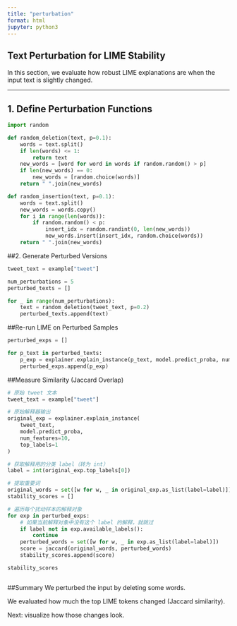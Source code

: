 ```yaml
---
title: "perturbation"
format: html
jupyter: python3
---
```


## Text Perturbation for LIME Stability

In this section, we evaluate how robust LIME explanations are when the input text is slightly changed.

---

## 1. Define Perturbation Functions

```python
import random

def random_deletion(text, p=0.1):
    words = text.split()
    if len(words) <= 1:
        return text
    new_words = [word for word in words if random.random() > p]
    if len(new_words) == 0:
        new_words = [random.choice(words)]
    return " ".join(new_words)

def random_insertion(text, p=0.1):
    words = text.split()
    new_words = words.copy()
    for i in range(len(words)):
        if random.random() < p:
            insert_idx = random.randint(0, len(new_words))
            new_words.insert(insert_idx, random.choice(words))
    return " ".join(new_words)
```

##2. Generate Perturbed Versions
```python
tweet_text = example["tweet"]

num_perturbations = 5
perturbed_texts = []

for _ in range(num_perturbations):
    text = random_deletion(tweet_text, p=0.2)
    perturbed_texts.append(text)
```

##Re-run LIME on Perturbed Samples
```python
perturbed_exps = []

for p_text in perturbed_texts:
    p_exp = explainer.explain_instance(p_text, model.predict_proba, num_features=10, top_labels=1)
    perturbed_exps.append(p_exp)

```

##Measure Similarity (Jaccard Overlap)
```python
# 原始 tweet 文本
tweet_text = example["tweet"]

# 原始解释器输出
original_exp = explainer.explain_instance(
    tweet_text,
    model.predict_proba,
    num_features=10,
    top_labels=1
)

# 获取解释用的分类 label（转为 int）
label = int(original_exp.top_labels[0])

# 提取重要词
original_words = set([w for w, _ in original_exp.as_list(label=label)])
stability_scores = []

# 遍历每个扰动样本的解释对象
for exp in perturbed_exps:
    # 如果当前解释对象中没有这个 label 的解释，就跳过
    if label not in exp.available_labels():
        continue
    perturbed_words = set([w for w, _ in exp.as_list(label=label)])
    score = jaccard(original_words, perturbed_words)
    stability_scores.append(score)

stability_scores



```

##Summary
We perturbed the input by deleting some words.

We evaluated how much the top LIME tokens changed (Jaccard similarity).

Next: visualize how those changes look.

